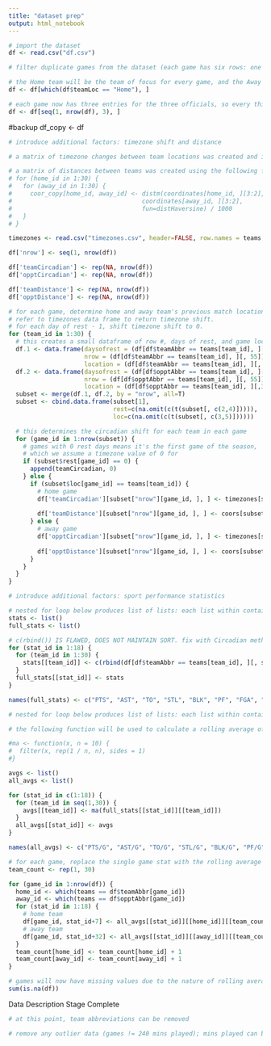 ---
title: "dataset prep"
output: html_notebook
---

```{r}
# import the dataset
df <- read.csv("df.csv")
```

```{r}
# filter duplicate games from the dataset (each game has six rows: one official per row per team)

# the Home team will be the team of focus for every game, and the Away team will be their opponents
df <- df[which(df$teamLoc == "Home"), ]

# each game now has three entries for the three officials, so every third row is selected
df <- df[seq(1, nrow(df), 3), ]
```

#backup
df_copy <- df

```{r}
# introduce additional factors: timezone shift and distance

# a matrix of timezone changes between team locations was created and imported

# a matrix of distances between teams was created using the following formula
# for (home_id in 1:30) {
#   for (away_id in 1:30) {
#     coor_copy[home_id, away_id] <- distm(coordinates[home_id, ][3:2], 
#                                    coordinates[away_id, ][3:2],
#                                    fun=distHaversine) / 1000
#   }
# }

timezones <- read.csv("timezones.csv", header=FALSE, row.names = teams, col.names = teams)

df['nrow'] <- seq(1, nrow(df))

df['teamCircadian'] <- rep(NA, nrow(df))
df['opptCircadian'] <- rep(NA, nrow(df))

df['teamDistance'] <- rep(NA, nrow(df))
df['opptDistance'] <- rep(NA, nrow(df))

# for each game, determine home and away team's previous match locations.
# refer to timezones data frame to return timezone shift.
# for each day of rest - 1, shift timezone shift to 0.
for (team_id in 1:30) {
  # this creates a small dataframe of row #, days of rest, and game location
  df.1 <- data.frame(daysofrest = (df[df$teamAbbr == teams[team_id], ][, 7]),
                     nrow = (df[df$teamAbbr == teams[team_id], ][, 55]),
                     location = (df[df$teamAbbr == teams[team_id], ][, 3]))
  df.2 <- data.frame(daysofrest = (df[df$opptAbbr == teams[team_id], ][, 32]),
                     nrow = (df[df$opptAbbr == teams[team_id], ][, 55]),
                     location = (df[df$opptAbbr == teams[team_id], ][,3]))
  subset <- merge(df.1, df.2, by = "nrow", all=T)
  subset <- cbind.data.frame(subset[1],
                             rest=c(na.omit(c(t(subset[, c(2,4)])))),
                             loc=c(na.omit(c(t(subset[, c(3,5)])))))

  # this determines the circadian shift for each team in each game
  for (game_id in 1:nrow(subset)) {
    # games with 0 rest days means it's the first game of the season,
    # which we assume a timezone value of 0 for
    if (subset$rest[game_id] == 0) {
      append(teamCircadian, 0)
    } else {
      if (subset$loc[game_id] == teams[team_id]) {
        # home game
        df['teamCircadian'][subset["nrow"][game_id, ], ] <- timezones[subset$loc[game_id], subset$loc[game_id-1]]
        
        df['teamDistance'][subset["nrow"][game_id, ], ] <- coors[subset$loc[game_id], subset$loc[game_id-1]]
      } else {
        # away game
        df['opptCircadian'][subset["nrow"][game_id, ], ] <- timezones[subset$loc[game_id], subset$loc[game_id-1]]
        
        df['opptDistance'][subset["nrow"][game_id, ], ] <- coors[subset$loc[game_id], subset$loc[game_id-1]]
      }
    }
  }
}

```

```{r}
# introduce additional factors: sport performance statistics

# nested for loop below produces list of lists: each list within contains a vector of each team's stats for each game
stats <- list()
full_stats <- list()

# c(rbind()) IS FLAWED, DOES NOT MAINTAIN SORT. fix with Circadian method
for (stat_id in 1:18) {
  for (team_id in 1:30) {
    stats[[team_id]] <- c(rbind(df[df$teamAbbr == teams[team_id], ][, stat_id+7], df[df$opptAbbr == teams[team_id], ][, stat_id+32]))
  }
  full_stats[[stat_id]] <- stats
}

names(full_stats) <- c("PTS", "AST", "TO", "STL", "BLK", "PF", "FGA", "FGM", "FG%", "3PA", "3PM", "3P%", "FTA", "FTM", "FT%", "ORB", "DRB", "TRB")

# nested for loop below produces list of lists: each list within contains a vector of each team's rolling average of stats

# the following function will be used to calculate a rolling average of each team's previous 10 matches:

#ma <- function(x, n = 10) {
#  filter(x, rep(1 / n, n), sides = 1)
#}

avgs <- list()
all_avgs <- list()

for (stat_id in c(1:18)) {
  for (team_id in seq(1,30)) {
    avgs[[team_id]] <- ma(full_stats[[stat_id]][[team_id]])
  }
  all_avgs[[stat_id]] <- avgs
}

names(all_avgs) <- c("PTS/G", "AST/G", "TO/G", "STL/G", "BLK/G", "PF/G", "FGA/G", "FGM/G", "FG%/G", "3PA/G", "3PM/G", "3P%/G", "FTA/G", "FTM/G", "FT%/G", "ORB/G", "DRB/G", "TRB/G")

# for each game, replace the single game stat with the rolling average game stats
team_count <- rep(1, 30)

for (game_id in 1:nrow(df)) {
  home_id <- which(teams == df$teamAbbr[game_id])
  away_id <- which(teams == df$opptAbbr[game_id])
  for (stat_id in 1:18) {
    # home team
    df[game_id, stat_id+7] <- all_avgs[[stat_id]][[home_id]][[team_count[home_id]]]
    # away team
    df[game_id, stat_id+32] <- all_avgs[[stat_id]][[away_id]][[team_count[away_id]]]
  }
  team_count[home_id] <- team_count[home_id] + 1
  team_count[away_id] <- team_count[away_id] + 1
}

# games will now have missing values due to the nature of rolling averages; these games will be removed before modelling
sum(is.na(df))
```

Data Description Stage Complete

```{r}
# at this point, team abbreviations can be removed

# remove any outlier data (games != 240 mins played); mins played can be removed after this step
```